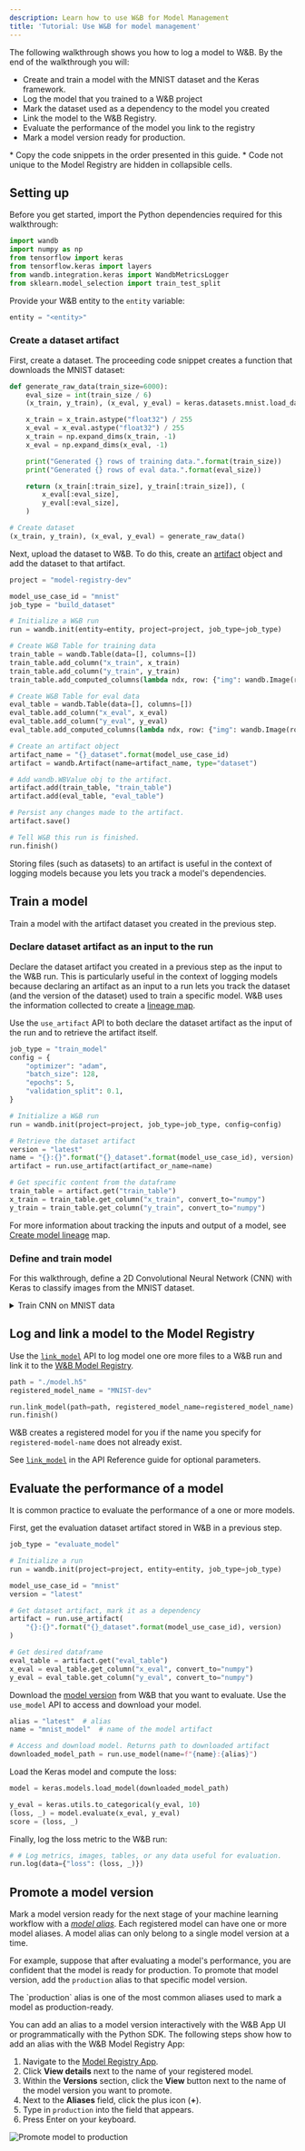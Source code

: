 ```yaml
---
description: Learn how to use W&B for Model Management
title: 'Tutorial: Use W&B for model management'
---
```



The following walkthrough shows you how to log a model to W&B. By the end of the walkthrough you will:

* Create and train a model with the MNIST dataset and the Keras framework.
* Log the model that you trained to a W&B project
* Mark the dataset used as a dependency to the model you created
* Link the model to the W&B Registry.
* Evaluate the performance of the model you link to the registry
* Mark a model version ready for production.

<Note>
* Copy the code snippets in the order presented in this guide.
* Code not unique to the Model Registry are hidden in collapsible cells.
</Note>

## Setting up

Before you get started, import the Python dependencies required for this walkthrough:

```python
import wandb
import numpy as np
from tensorflow import keras
from tensorflow.keras import layers
from wandb.integration.keras import WandbMetricsLogger
from sklearn.model_selection import train_test_split
```

Provide your W&B entity to the `entity` variable: 

```python
entity = "<entity>"
```


### Create a dataset artifact

First, create a dataset. The proceeding code snippet creates a function that downloads the MNIST dataset:
```python
def generate_raw_data(train_size=6000):
    eval_size = int(train_size / 6)
    (x_train, y_train), (x_eval, y_eval) = keras.datasets.mnist.load_data()

    x_train = x_train.astype("float32") / 255
    x_eval = x_eval.astype("float32") / 255
    x_train = np.expand_dims(x_train, -1)
    x_eval = np.expand_dims(x_eval, -1)

    print("Generated {} rows of training data.".format(train_size))
    print("Generated {} rows of eval data.".format(eval_size))

    return (x_train[:train_size], y_train[:train_size]), (
        x_eval[:eval_size],
        y_eval[:eval_size],
    )

# Create dataset
(x_train, y_train), (x_eval, y_eval) = generate_raw_data()
```

Next, upload the dataset to W&B. To do this, create an [artifact](/models/artifacts/) object and add the dataset to that artifact. 

```python
project = "model-registry-dev"

model_use_case_id = "mnist"
job_type = "build_dataset"

# Initialize a W&B run
run = wandb.init(entity=entity, project=project, job_type=job_type)

# Create W&B Table for training data
train_table = wandb.Table(data=[], columns=[])
train_table.add_column("x_train", x_train)
train_table.add_column("y_train", y_train)
train_table.add_computed_columns(lambda ndx, row: {"img": wandb.Image(row["x_train"])})

# Create W&B Table for eval data
eval_table = wandb.Table(data=[], columns=[])
eval_table.add_column("x_eval", x_eval)
eval_table.add_column("y_eval", y_eval)
eval_table.add_computed_columns(lambda ndx, row: {"img": wandb.Image(row["x_eval"])})

# Create an artifact object
artifact_name = "{}_dataset".format(model_use_case_id)
artifact = wandb.Artifact(name=artifact_name, type="dataset")

# Add wandb.WBValue obj to the artifact.
artifact.add(train_table, "train_table")
artifact.add(eval_table, "eval_table")

# Persist any changes made to the artifact.
artifact.save()

# Tell W&B this run is finished.
run.finish()
```

<Note>
Storing files (such as datasets) to an artifact is useful in the context of logging models because you lets you track a model's dependencies.
</Note>


## Train a model
Train a model with the artifact dataset you created in the previous step. 

### Declare dataset artifact as an input to the run

Declare the dataset artifact you created in a previous step as the input to the W&B run. This is particularly useful in the context of logging models because declaring an artifact as an input to a run lets you track the dataset (and the version of the dataset) used to train a specific model. W&B uses the information collected to create a [lineage map](./model-lineage). 

Use the `use_artifact` API to both declare the dataset artifact as the input of the run and to retrieve the artifact itself. 

```python
job_type = "train_model"
config = {
    "optimizer": "adam",
    "batch_size": 128,
    "epochs": 5,
    "validation_split": 0.1,
}

# Initialize a W&B run
run = wandb.init(project=project, job_type=job_type, config=config)

# Retrieve the dataset artifact
version = "latest"
name = "{}:{}".format("{}_dataset".format(model_use_case_id), version)
artifact = run.use_artifact(artifact_or_name=name)

# Get specific content from the dataframe
train_table = artifact.get("train_table")
x_train = train_table.get_column("x_train", convert_to="numpy")
y_train = train_table.get_column("y_train", convert_to="numpy")
```

For more information about tracking the inputs and output of a model, see [Create model lineage](./model-lineage) map. 

### Define and train model

For this walkthrough, define a 2D Convolutional Neural Network (CNN) with Keras to classify images from the MNIST dataset. 

<details>
<summary>Train CNN on MNIST data</summary>

```python
# Store values from our config dictionary into variables for easy accessing
num_classes = 10
input_shape = (28, 28, 1)
loss = "categorical_crossentropy"
optimizer = run.config["optimizer"]
metrics = ["accuracy"]
batch_size = run.config["batch_size"]
epochs = run.config["epochs"]
validation_split = run.config["validation_split"]

# Create model architecture
model = keras.Sequential(
    [
        layers.Input(shape=input_shape),
        layers.Conv2D(32, kernel_size=(3, 3), activation="relu"),
        layers.MaxPooling2D(pool_size=(2, 2)),
        layers.Conv2D(64, kernel_size=(3, 3), activation="relu"),
        layers.MaxPooling2D(pool_size=(2, 2)),
        layers.Flatten(),
        layers.Dropout(0.5),
        layers.Dense(num_classes, activation="softmax"),
    ]
)
model.compile(loss=loss, optimizer=optimizer, metrics=metrics)

# Generate labels for training data
y_train = keras.utils.to_categorical(y_train, num_classes)

# Create training and test set
x_t, x_v, y_t, y_v = train_test_split(x_train, y_train, test_size=0.33)
```
Next, train the model:

```python
# Train the model
model.fit(
    x=x_t,
    y=y_t,
    batch_size=batch_size,
    epochs=epochs,
    validation_data=(x_v, y_v),
    callbacks=[WandbCallback(log_weights=True, log_evaluation=True)],
)
```

Finally, save the model locally on your machine: 

```python
# Save model locally
path = "model.h5"
model.save(path)
```
</details>



## Log and link a model to the Model Registry
Use the [`link_model`](/models/ref/python/experiments/run#link_model) API to log model one ore more files to a W&B run and link it to the [W&B Model Registry](./).

```python
path = "./model.h5"
registered_model_name = "MNIST-dev"

run.link_model(path=path, registered_model_name=registered_model_name)
run.finish()
```

W&B creates a registered model for you if the name you specify for `registered-model-name` does not already exist. 

See [`link_model`](/models/ref/python/experiments/run#link_model) in the API Reference guide for optional parameters.

## Evaluate the performance of a model
It is common practice to evaluate the performance of a one or more models. 

First, get the evaluation dataset artifact stored in W&B in a previous step.

```python
job_type = "evaluate_model"

# Initialize a run
run = wandb.init(project=project, entity=entity, job_type=job_type)

model_use_case_id = "mnist"
version = "latest"

# Get dataset artifact, mark it as a dependency
artifact = run.use_artifact(
    "{}:{}".format("{}_dataset".format(model_use_case_id), version)
)

# Get desired dataframe
eval_table = artifact.get("eval_table")
x_eval = eval_table.get_column("x_eval", convert_to="numpy")
y_eval = eval_table.get_column("y_eval", convert_to="numpy")
```

Download the [model version](./model-management-concepts#model-version) from W&B that you want to evaluate. Use the `use_model` API to access and download your model.

```python
alias = "latest"  # alias
name = "mnist_model"  # name of the model artifact

# Access and download model. Returns path to downloaded artifact
downloaded_model_path = run.use_model(name=f"{name}:{alias}")
```

Load the Keras model and compute the loss:

```python
model = keras.models.load_model(downloaded_model_path)

y_eval = keras.utils.to_categorical(y_eval, 10)
(loss, _) = model.evaluate(x_eval, y_eval)
score = (loss, _)
```

Finally, log the loss metric to the W&B run:

```python
# # Log metrics, images, tables, or any data useful for evaluation.
run.log(data={"loss": (loss, _)})
```


## Promote a model version 
Mark a model version ready for the next stage of your machine learning workflow with a [*model alias*](./model-management-concepts#model-alias). Each registered model can have one or more model aliases. A model alias can only belong to a single model version at a time.

For example, suppose that after evaluating a model's performance, you are confident that the model is ready for production. To promote that model version, add the `production` alias to that specific model version. 

<Note>
The `production` alias is one of the most common aliases used to mark a model as production-ready.
</Note>

You can add an alias to a model version interactively with the W&B App UI or programmatically with the Python SDK. The following steps show how to add an alias with the W&B Model Registry App:


1. Navigate to the [Model Registry App](https://wandb.ai/registry/model).
2. Click **View details** next to the name of your registered model.
3. Within the **Versions** section, click the **View** button next to the name of the model version you want to promote. 
4. Next to the **Aliases** field, click the plus icon (**+**). 
5. Type in `production` into the field that appears.
6. Press Enter on your keyboard.


<Frame>
    <img src="/images/models/promote_model_production.gif" alt="Promote model to production"  />
</Frame>